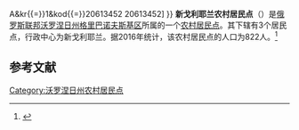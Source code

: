 {{Infobox Settlement
| official_name = 新戈利耶兰农村居民点
| native_name = Новогольеланское сельское поселение
| settlement_type = [[农村居民点|农村居民点]]
| subdivision_type = [[国家|国家]]
| subdivision_type1 = [[州_(俄罗斯)|州]]
| subdivision_type2 = [[区_(苏联)|区]]
| subdivision_name = {{RUS}}
| subdivision_name1 = [[沃罗涅日州|沃罗涅日州]]
| subdivision_name2 = [[格里巴诺夫斯基区|格里巴诺夫斯基区]]
| seat_type = 行政中心
| seat = 新戈利耶兰
| population_as_of=2016
| population_footnotes = <ref name=stat />
| population_total = 822
| coordinates_display = inline,title
| latd =  | latm =  | lats =  | latNS = N
| longd =  | longm =  | longs =  | longEW = E
| timezone = [[莫斯科时间|MSK]]
| utc_offset = +3
| blank_name = [[俄罗斯市政土地区划代码|OKTMO编码]]
| blank_info = [http://classif.spb.ru/classificators/view/tma.php?st{{=}}A&kr{{=}}1&kod{{=}}20613452 20613452]
}}
'''新戈利耶兰农村居民点'''（{{lang-ru|Новогольеланское сельское поселение}}）是[[俄罗斯联邦|俄罗斯联邦]][[沃罗涅日州|沃罗涅日州]][[格里巴诺夫斯基区|格里巴诺夫斯基区]]所属的一个[[农村居民点|农村居民点]]。其下辖有3个居民点，行政中心为新戈利耶兰。据2016年统计，该农村居民点的人口为822人。<ref name=stat>{{cite web | url = http://www.gks.ru/free_doc/doc_2016/bul_dr/mun_obr2016.rar | title = Численность населения Российской Федерации по муниципальным образованиям на 1 января 2016 года | language = ru | access-date = 2017-01-18 | archive-date = 2019-05-13 | archive-url = https://web.archive.org/web/20190513150350/http://www.gks.ru/free_doc/doc_2016/bul_dr/mun_obr2016.rar | dead-url = no }}</ref>

== 参考文献 ==
{{reflist}}

{{Russia-stub}}

[[Category:沃罗涅日州农村居民点|Category:沃罗涅日州农村居民点]]